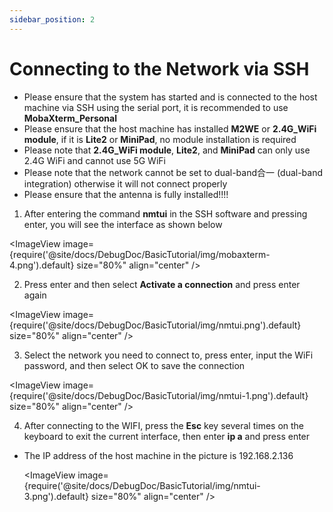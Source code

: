 ```yaml
---
sidebar_position: 2
---
```



# Connecting to the Network via SSH


* Please ensure that the system has started and is connected to the host machine via SSH using the serial port, it is recommended to use **MobaXterm_Personal**
* Please ensure that the host machine has installed **M2WE** or **2.4G_WiFi module**, if it is **Lite2** or **MiniPad**, no module installation is required
* Please note that **2.4G_WiFi module**, **Lite2**, and **MiniPad** can only use 2.4G WiFi and cannot use 5G WiFi
* Please note that the network cannot be set to dual-band合一 (dual-band integration) otherwise it will not connect properly
* Please ensure that the antenna is fully installed!!!!

 1. After entering the command **nmtui** in the SSH software and pressing enter, you will see the interface as shown below

  <ImageView image={require('@site/docs/DebugDoc/BasicTutorial/img/mobaxterm-4.png').default} size="80%" align="center" />

 2. Press enter and then select **Activate a connection** and press enter again

  <ImageView image={require('@site/docs/DebugDoc/BasicTutorial/img/nmtui.png').default} size="80%" align="center" />

 3. Select the network you need to connect to, press enter, input the WiFi password, and then select OK to save the connection

   <ImageView image={require('@site/docs/DebugDoc/BasicTutorial/img/nmtui-1.png').default} size="80%" align="center" />

 4. After connecting to the WIFI, press the **Esc** key several times on the keyboard to exit the current interface, then enter **ip a** and press enter

 * The IP address of the host machine in the picture is 192.168.2.136

    <ImageView image={require('@site/docs/DebugDoc/BasicTutorial/img/nmtui-3.png').default} size="80%" align="center" />